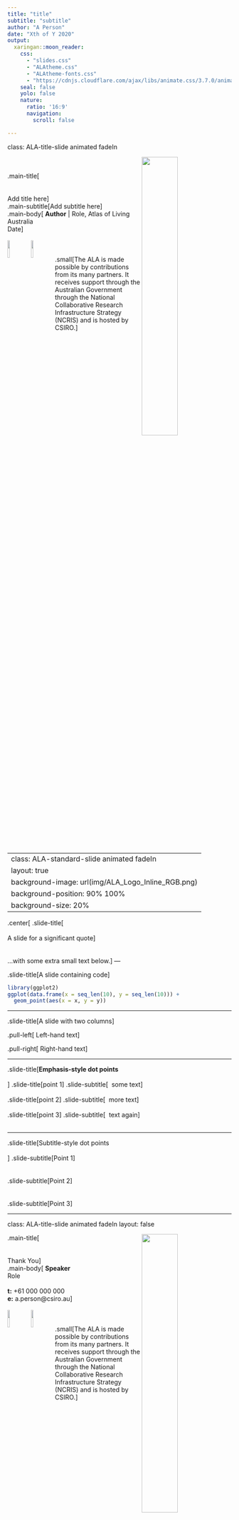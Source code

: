 ```yaml
---
title: "title"
subtitle: "subtitle"
author: "A Person"
date: "Xth of Y 2020"
output:
  xaringan::moon_reader:
    css:
      - "slides.css"
      - "ALAtheme.css"
      - "ALAtheme-fonts.css"
      - "https://cdnjs.cloudflare.com/ajax/libs/animate.css/3.7.0/animate.min.css"
    seal: false
    yolo: false
    nature:
      ratio: '16:9'
      navigation:
        scroll: false

---
```

class: ALA-title-slide animated fadeIn

<img class="logo" src="img/ALA_Logo_Stacked+Tagline_REV-RGB.png" width="40%" align="right">
<br>
<br>
.main-title[<br><br><br>Add title here]<br>
.main-subtitle[Add subtitle here]<br>
.main-body[
  <b>Author</b> | Role, Atlas of Living Australia<br>
  Date
]
<br>
<br>
<img class="logo" src="img/NCRIS_logo.png" width="10%" align="left">
<img class="logo" src="img/CSIRO_logo.png" width="10%" align="left">
<br>
<br>
.small[The ALA is made possible by contributions from its many partners. It receives support through the Australian Government through the National Collaborative Research Infrastructure Strategy (NCRIS) and is hosted by CSIRO.]

---
class: ALA-standard-slide animated fadeIn
layout: true
background-image: url(img/ALA_Logo_Inline_RGB.png)
background-position: 90% 100%
background-size: 20%
---

.center[
.slide-title[
<br>
<br>
A slide for a significant quote
]
<br>
<br>
<br>
...with some extra small text below.
]
---

.slide-title[A slide containing code]

```r
library(ggplot2)
ggplot(data.frame(x = seq_len(10), y = seq_len(10))) +
  geom_point(aes(x = x, y = y))
```

---

.slide-title[A slide with two columns]
<br>

.pull-left[
  Left-hand text
]

.pull-right[
  Right-hand text
]

---

.slide-title[<b>Emphasis-style dot points</b>
<br>
<br>
]
.slide-title[point 1] .slide-subtitle[&nbsp;&nbsp;some text]<br><br>
.slide-title[point 2] .slide-subtitle[&nbsp;&nbsp;more text]<br><br>
.slide-title[point 3] .slide-subtitle[&nbsp;&nbsp;text again]<br><br>

---

.slide-title[Subtitle-style dot points
<br>
<br>
]
.slide-subtitle[Point 1]<br><br><br>
.slide-subtitle[Point 2]<br><br><br>
.slide-subtitle[Point 3]

---
class: ALA-title-slide animated fadeIn
layout: false

<img class="logo" src="img/ALA_Logo_Stacked+Tagline_REV-RGB.png" width="40%" align="right">
.main-title[<br><br><br>Thank You]<br>
.main-body[
  <b>Speaker</b><br>
  Role<br><br>
  <b>t:</b> +61 000 000 000<br>
  <b>e:</b> a.person@csiro.au
]
<br>
<br>
<img class="logo" src="img/NCRIS_logo.png" width="10%" align="left">
<img class="logo" src="img/CSIRO_logo.png" width="10%" align="left">
<br>
<br>
.small[The ALA is made possible by contributions from its many partners. It receives support through the Australian Government through the National Collaborative Research Infrastructure Strategy (NCRIS) and is hosted by CSIRO.]